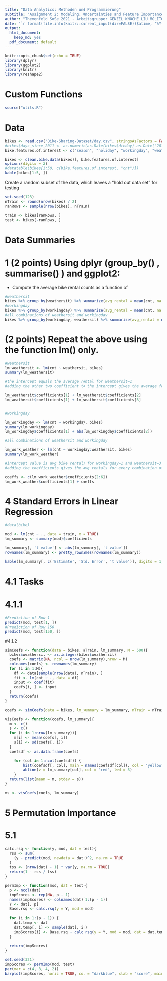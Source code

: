 ```yaml
---
title: "Data Analytics: Methoden und Programmierung"
subtitle: "Assignment 2: Modeling, Uncertainties and Feature Importance"
author: "Themenfeld SoSe 2021 - Arbeitsgruppe: GENZEL KNOCHE LIU MOLITOR NAMAZI"
date: "`r format(file.info(knitr::current_input(dir=FALSE))$atime, '%Y-%m-%d')`"
output:
  html_document:
    keep_md: yes
  pdf_document: default
---
```


```r
knitr::opts_chunk$set(echo = TRUE)
library(dplyr)
library(ggplot2)
library(knitr)
library(reshape2)
```
# Custom Functions
```r
source("utils.R")
```
# Data
```r
bikes <- read.csv("Bike-Sharing-Dataset/day.csv", stringsAsFactors = FALSE)
#bikes$days_since_2011 <- as.numeric(as.Date(bikes$dteday)-as.Date("2011-01-01"))
bike.features.of.interest <- c("season", "holiday", "workingday", "weathersit", "temp", "hum", "windspeed", "days_since_2011", "cnt") # colnames(bike)[c(1,4,6,7,8,9,10,12)]

bikes <- clean.bike.data(bikes)[, bike.features.of.interest]
options(digits = 2)
#datatable(bikes[1:50, c(bike.features.of.interest, "cnt")])
kable(bikes[1:5, ])
```

Create a random subset of the data, which leaves a "hold out data set" for testing

```r
set.seed(123)
nTrain <- round(nrow(bikes) / 2)
ranRows <- sample(nrow(bikes), nTrain)

train <- bikes[ranRows, ]
test <- bikes[-ranRows, ]
```

# Data Summaries
# 1 (2 points) Using dplyr (group_by() , summarise() ) and ggplot2:
  - Compute the average bike rental counts as a function of
```r
#weathersit
bikes %>% group_by(weathersit) %>% summarize(avg_rental = mean(cnt, na.rm = TRUE))
#workingday
bikes %>% group_by(workingday) %>% summarize(avg_rental = mean(cnt, na.rm = TRUE))
#all combinations of weathersit and workingday
bikes %>% group_by(workingday, weathersit) %>% summarize(avg_rental = mean(cnt, na.rm = TRUE))
```

# (2 points) Repeat the above using the function lm() only.
```r
#weathersit
lm_weathersit <- lm(cnt ~ weathersit, bikes)
summary(lm_weathersit) 

#the intercept equals the average rental for weathersit=1
#adding the other two coefficient to the intercept gives the average for weathersit 2 and 3 respectively

lm_weathersit$coefficients[1] + lm_weathersit$coefficients[2]
lm_weathersit$coefficients[1] + lm_weathersit$coefficients[3]


#workingday

lm_workingday <- lm(cnt ~ workingday, bikes)
summary(lm_workingday)
lm_workingday$coefficients[1] + abs(lm_workingday$coefficients[2])

#all combinations of weathersit and workingday

lm_work_weather <- lm(cnt ~ workingday:weathersit, bikes)
summary(lm_work_weather)

#intercept value is avg bike rentals for workingday=1 and weathersit=3
#adding the coefficients gives the avg rentals for every combination of weather and workingday

coeffs <- c(lm_work_weather$coefficients[2:6])
lm_work_weather$coefficients[1] + coeffs

```
# 4 Standard Errors in Linear Regression
```r
#data(bike)

mod <- lm(cnt ~ ., data = train, x = TRUE)
lm_summary <- summary(mod)$coefficients

lm_summary[, 't value'] <- abs(lm_summary[, 't value'])
rownames(lm_summary) <- pretty_rownames(rownames(lm_summary))

kable(lm_summary[, c('Estimate', 'Std. Error', 't value')], digits = 1, col.names = c('Weight', 'SE', "|t|"))
```

# 4.1 Tasks
# 4.1.1
```r
#Prediction of Row 1
predict(mod, test[1, ])
#Prediction of Row 150
predict(mod, test[150, ])
```
#4.1.2
```r
simCoefs <- function(data = bikes, nTrain, lm_summary, M = 500){
  bikes$weathersit <- as.integer(bikes$weathersit)
  coefs <- matrix(NA, ncol = nrow(lm_summary),nrow = M)
  colnames(coefs) <- rownames(lm_summary)
  for (i in 1:M){
    df <- data[sample(nrow(data), nTrain), ]
    fit <- lm(cnt ~ ., data = df)
    input <- coef(fit)
    coefs[i, ] <- input
  }
  return(coefs)
}

coefs <- simCoefs(data = bikes, lm_summary = lm_summary, nTrain = nTrain, 500)
```


```r
visCoefs <- function(coefs, lm_summary){
  m <- c()
  s <- c()
  for (i in 1:nrow(lm_summary)){
    m[i] <- mean(coefs[, i])
    s[i] <- sd(coefs[, i])
  }
  coefsdf <- as.data.frame(coefs)

    for (col in 1:ncol(coefsdf)) {
        hist(coefsdf[, col], main = names(coefsdf[col]), col = "yellow", xlab = names(coefsdf[col]))
        abline(v = lm_summary[col], col = "red", lwd = 3)
    }
  return(list(mean = m, stdev = s))
}

ms <- visCoefs(coefs, lm_summary)
```
# 5 Permutation Importance
# 5.1
```r
calc.rsq <- function(y, mod, dat = test){
  rss <- sum(
    (y - predict(mod, newdata = dat))^2, na.rm = TRUE
  )
  tss <- (nrow(dat) - 1) * var(y, na.rm = TRUE)
  return(1 - rss / tss)
}

permImp <- function(mod, dat = test){
  p <- ncol(dat)
  impScores <- rep(NA, p - 1)
  names(impScores) <- colnames(dat)[1:(p - 1)]
  Y <- dat[, p]
  Base.rsq <- calc.rsq(y = Y, mod = mod)
  
  for (i in 1:(p - 1)) {
    dat.temp <- dat
    dat.temp[, i] <- sample(dat[, i])
    impScores[i] <- Base.rsq - calc.rsq(y = Y, mod = mod, dat = dat.temp)
  }
  
  return(impScores)
}

set.seed(321)
impScores <- permImp(mod, test)
par(mar = c(4, 8, 4, 2))
barplot(impScores, horiz = TRUE, col = "darkblue", xlab = "score", main = "permutation importance", las = 2)
```




